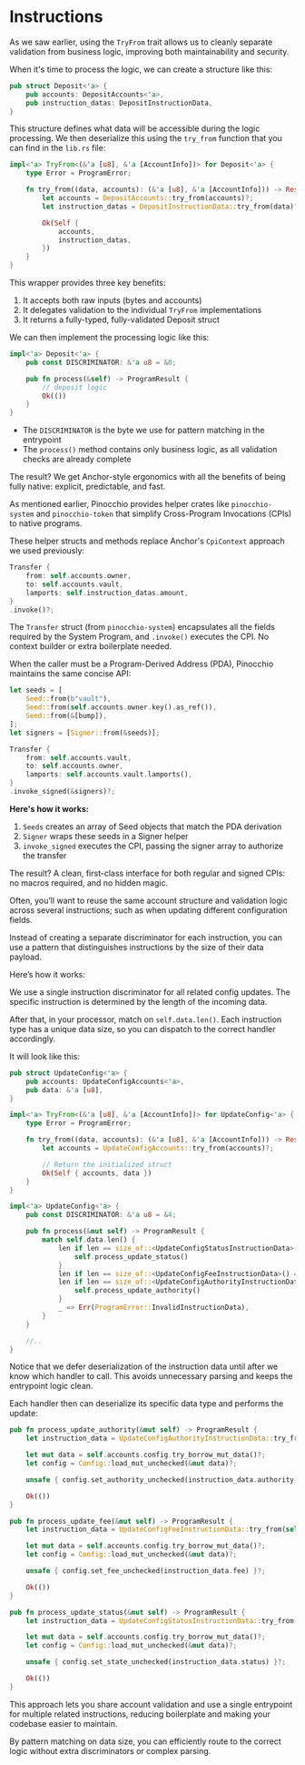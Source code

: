 
# Instructions

As we saw earlier, using the `TryFrom` trait allows us to cleanly separate validation from business logic, improving both maintainability and security.

<ArticleSection name="Instruction Structure" id="instruction-structure" level="h2" />

When it's time to process the logic, we can create a structure like this: 

```rust
pub struct Deposit<'a> {
    pub accounts: DepositAccounts<'a>,
    pub instruction_datas: DepositInstructionData,
}
```

This structure defines what data will be accessible during the logic processing. We then deserialize this using the `try_from` function that you can find in the `lib.rs` file:

```rust
impl<'a> TryFrom<(&'a [u8], &'a [AccountInfo])> for Deposit<'a> {
    type Error = ProgramError;

    fn try_from((data, accounts): (&'a [u8], &'a [AccountInfo])) -> Result<Self, Self::Error> {
        let accounts = DepositAccounts::try_from(accounts)?;
        let instruction_datas = DepositInstructionData::try_from(data)?;

        Ok(Self {
            accounts,
            instruction_datas,
        })
    }
}
```

This wrapper provides three key benefits:
1. It accepts both raw inputs (bytes and accounts)
2. It delegates validation to the individual `TryFrom` implementations
3. It returns a fully-typed, fully-validated Deposit struct

We can then implement the processing logic like this:

```rust
impl<'a> Deposit<'a> {
    pub const DISCRIMINATOR: &'a u8 = &0;

    pub fn process(&self) -> ProgramResult {
        // deposit logic
        Ok(())
    }
}
```

- The `DISCRIMINATOR` is the byte we use for pattern matching in the entrypoint
- The `process()` method contains only business logic, as all validation checks are already complete

The result? We get Anchor-style ergonomics with all the benefits of being fully native: explicit, predictable, and fast.

<ArticleSection name="Cross Program Invocation" id="cross-program-invocation" level="h2" />

As mentioned earlier, Pinocchio provides helper crates like `pinocchio-system` and `pinocchio-token` that simplify Cross-Program Invocations (CPIs) to native programs. 

These helper structs and methods replace Anchor's `CpiContext` approach we used previously:

```rust
Transfer {
    from: self.accounts.owner,
    to: self.accounts.vault,
    lamports: self.instruction_datas.amount,
}
.invoke()?;
```

The `Transfer` struct (from `pinocchio-system`) encapsulates all the fields required by the System Program, and `.invoke()` executes the CPI. No context builder or extra boilerplate needed.

When the caller must be a Program-Derived Address (PDA), Pinocchio maintains the same concise API:

```rust
let seeds = [
    Seed::from(b"vault"),
    Seed::from(self.accounts.owner.key().as_ref()),
    Seed::from(&[bump]),
];
let signers = [Signer::from(&seeds)];

Transfer {
    from: self.accounts.vault,
    to: self.accounts.owner,
    lamports: self.accounts.vault.lamports(),
}
.invoke_signed(&signers)?;
```

**Here's how it works:**
1. `Seeds` creates an array of Seed objects that match the PDA derivation
2. `Signer` wraps these seeds in a Signer helper
3. `invoke_signed` executes the CPI, passing the signer array to authorize the transfer

The result? A clean, first-class interface for both regular and signed CPIs: no macros required, and no hidden magic.

<ArticleSection name="Multiple Instruction Structure" id="multiple-instruction-structure" level="h2" />

Often, you’ll want to reuse the same account structure and validation logic across several instructions; such as when updating different configuration fields. 

Instead of creating a separate discriminator for each instruction, you can use a pattern that distinguishes instructions by the size of their data payload.

Here’s how it works:

We use a single instruction discriminator for all related config updates. The specific instruction is determined by the length of the incoming data.

After that, in your processor, match on `self.data.len()`. Each instruction type has a unique data size, so you can dispatch to the correct handler accordingly.

It will look like this:

```rust
pub struct UpdateConfig<'a> {
    pub accounts: UpdateConfigAccounts<'a>,
    pub data: &'a [u8],
}

impl<'a> TryFrom<(&'a [u8], &'a [AccountInfo])> for UpdateConfig<'a> {
    type Error = ProgramError;

    fn try_from((data, accounts): (&'a [u8], &'a [AccountInfo])) -> Result<Self, Self::Error> {
        let accounts = UpdateConfigAccounts::try_from(accounts)?;

        // Return the initialized struct
        Ok(Self { accounts, data })
    }
}

impl<'a> UpdateConfig<'a> {
    pub const DISCRIMINATOR: &'a u8 = &4;

    pub fn process(&mut self) -> ProgramResult {
        match self.data.len() {
            len if len == size_of::<UpdateConfigStatusInstructionData>() => {
                self.process_update_status()
            }
            len if len == size_of::<UpdateConfigFeeInstructionData>() => self.process_update_fee(),
            len if len == size_of::<UpdateConfigAuthorityInstructionData>() => {
                self.process_update_authority()
            }
            _ => Err(ProgramError::InvalidInstructionData),
        }
    }

    //..
}
```

Notice that we defer deserialization of the instruction data until after we know which handler to call. This avoids unnecessary parsing and keeps the entrypoint logic clean.

Each handler then can deserialize its specific data type and performs the update:

```rust
pub fn process_update_authority(&mut self) -> ProgramResult {
    let instruction_data = UpdateConfigAuthorityInstructionData::try_from(self.data)?;

    let mut data = self.accounts.config.try_borrow_mut_data()?;
    let config = Config::load_mut_unchecked(&mut data)?;

    unsafe { config.set_authority_unchecked(instruction_data.authority) }?;

    Ok(())
}

pub fn process_update_fee(&mut self) -> ProgramResult {
    let instruction_data = UpdateConfigFeeInstructionData::try_from(self.data)?;

    let mut data = self.accounts.config.try_borrow_mut_data()?;
    let config = Config::load_mut_unchecked(&mut data)?;

    unsafe { config.set_fee_unchecked(instruction_data.fee) }?;

    Ok(())
}

pub fn process_update_status(&mut self) -> ProgramResult {
    let instruction_data = UpdateConfigStatusInstructionData::try_from(self.data)?;

    let mut data = self.accounts.config.try_borrow_mut_data()?;
    let config = Config::load_mut_unchecked(&mut data)?;

    unsafe { config.set_state_unchecked(instruction_data.status) }?;

    Ok(())
}
```

This approach lets you share account validation and use a single entrypoint for multiple related instructions, reducing boilerplate and making your codebase easier to maintain. 

By pattern matching on data size, you can efficiently route to the correct logic without extra discriminators or complex parsing.

